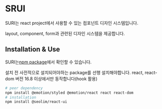 
<Meta title="intro/ko" />

# SRUI
<p style={{ fontSize: '16px' }}>SURI는 react project에서 사용할 수 있는 컴포넌트 디자인 시스템입니다.</p>
<p style={{ fontSize: '16px' }}>layout, component, form과 관련된 디자인 시스템을 제공합니다.</p>


## Installation & Use

<p style={{ fontSize: '16px' }}>SURI는<a href="https://www.npmjs.com/package/@seolim/react-ui">npm package</a>에서 확인할 수 있습니다.</p>
<p style={{ fontSize: '16px' }}>설치 전 사전적으로 설치되어야하는 package를 선행 설치해야합니다.<span style={{ color: 'red', fontSize: '14px' }}> react, react-dom 버전 16.8 이상에서만 동작합니다(hook 활용)</span></p>

```bash
# peer dependency
npm install @emotion/styled @emotion/react react react-dom
# installation
npm install @seolim/react-ui
```